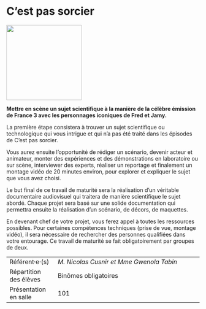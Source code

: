 # C’est pas sorcier 

::: {.center data-latex=""}
![](images/c-est-pas-sorcier.jpg){height=14em}
:::

**Mettre en scène un sujet scientifique à la manière de la célèbre
émission de France 3 avec les personnages iconiques de Fred et Jamy.**


La première étape consistera à trouver un sujet scientifique ou
technologique qui vous intrigue et qui n'a pas été traité dans les
épisodes de C'est pas sorcier.

Vous aurez ensuite l'opportunité de rédiger un scénario, devenir acteur
et animateur, monter des expériences et des démonstrations en
laboratoire ou sur scène, interviewer des experts, réaliser un reportage
et finalement un montage vidéo de 20 minutes environ, pour explorer et
expliquer le sujet que vous avez choisi.

Le but final de ce travail de maturité sera la réalisation d'un
véritable documentaire audiovisuel qui traitera de manière scientifique
le sujet abordé. Chaque projet sera basé sur une solide documentation
qui permettra ensuite la réalisation d'un scénario, de décors, de
maquettes.

En devenant chef de votre projet, vous ferez appel à toutes les
ressources possibles. Pour certaines compétences techniques (prise de
vue, montage vidéo), il sera nécessaire de rechercher des personnes
qualifiées dans votre entourage.
Ce travail de maturité se fait obligatoirement par groupes de deux.

::: {.small data-latex=""}
|                        |                                            |
| :------------- | :----------------------------------------- |
| Référent·e·(s)         | _M. Nicolas Cusnir et Mme Gwenola Tabin_                              |
| Répartition des élèves | Binômes obligatoires                                |
| Présentation en salle  | 101                                  |
:::